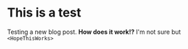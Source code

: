 # This is a test

Testing a new blog post. **How does it work!?** I'm not sure but `<HopeThisWorks>`

